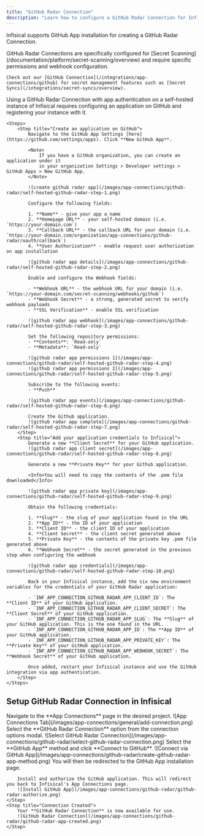 ```yaml
---
title: "GitHub Radar Connection"
description: "Learn how to configure a GitHub Radar Connection for Infisical."
---
```


Infisical supports GitHub App installation for creating a GitHub Radar Connection.

<Note>
    GitHub Radar Connections are specifically configured for [Secret Scanning](/documentation/platform/secret-scanning/overview) and require specific permissions and webhook configuration.

    Check out our [GitHub Connection](/integrations/app-connections/github) for secret management features such as [Secret Syncs](/integrations/secret-syncs/overview).
</Note>

<Accordion title="Self-Hosted Instance">
    Using a GitHub Radar Connection with app authentication on a self-hosted instance of Infisical requires configuring an application on GitHub
    and registering your instance with it.

    <Steps>
        <Step title="Create an application on GitHub">
            Navigate to the GitHub App Settings [here](https://github.com/settings/apps). Click **New GitHub App**.

            <Note>
                If you have a GitHub organization, you can create an application under it
                in your organization Settings > Developer settings > GitHub Apps > New GitHub App.
            </Note>

            ![create github radar app](/images/app-connections/github-radar/self-hosted-github-radar-step-1.png)

            Configure the following fields:

            1. **Name** - give your app a name
            2. **Homepage URL** - your self-hosted domain (i.e. `https://your-domain.com`)
            3. **Callback URL** - the callback URL for your domain (i.e. `https://your-domain.com/organization/app-connections/github-radar/oauth/callback`)
            4. **User Authorization** - enable request user authorization on app installation

            ![github radar app details](/images/app-connections/github-radar/self-hosted-github-radar-step-2.png)

            Enable and configure the Webhook fields:

            - **Webhook URL** - the webhook URL for your domain (i.e. `https://your-domain.com/secret-scanning/webhooks/github`)
            - **Webhook Secret** - a strong, generated secret to verify webhook payloads
            - **SSL Verification** - enable SSL verification

            ![github radar app webhook](/images/app-connections/github-radar/self-hosted-github-radar-step-3.png)

            Set the following repository permissions:
            - **Contents**: `Read-only`
            - **Metadata**: `Read-only`

            ![github radar app permissions 1](/images/app-connections/github-radar/self-hosted-github-radar-step-4.png)
            ![github radar app permissions 2](/images/app-connections/github-radar/self-hosted-github-radar-step-5.png)

            Subscribe to the following events:
            - **Push**

            ![github radar app events](/images/app-connections/github-radar/self-hosted-github-radar-step-6.png)

            Create the Github application.
            ![github radar app complete](/images/app-connections/github-radar/self-hosted-github-radar-step-7.png)
        </Step>
        <Step title="Add your application credentials to Infisical">
            Generate a new **Client Secret** for your GitHub application.
            ![github radar app client secret](/images/app-connections/github-radar/self-hosted-github-radar-step-8.png)

            Generate a new **Private Key** for your Github application.

            <Info>You will need to copy the contents of the .pem file downloaded</Info>

            ![github radar app private key](/images/app-connections/github-radar/self-hosted-github-radar-step-9.png)

            Obtain the following credentials:

            1. **Slug** - the slug of your application found in the URL
            2. **App ID** - the ID of your application
            3. **Client ID** - the client ID of your application
            4. **Client Secret** - the client secret generated above
            5. **Private Key** - the contents of the private key .pem file generated above
            6. **Webhook Secret** - the secret generated in the previous step when configuring the webhook

            ![github radar app credentials](/images/app-connections/github-radar/self-hosted-github-radar-step-10.png)

            Back in your Infisical instance, add the six new environment variables for the credentials of your GitHub Radar application:

            - `INF_APP_CONNECTION_GITHUB_RADAR_APP_CLIENT_ID`: The **Client ID** of your GitHub application.
            - `INF_APP_CONNECTION_GITHUB_RADAR_APP_CLIENT_SECRET`: The **Client Secret** of your GitHub application.
            - `INF_APP_CONNECTION_GITHUB_RADAR_APP_SLUG`: The **Slug** of your GitHub application. This is the one found in the URL.
            - `INF_APP_CONNECTION_GITHUB_RADAR_APP_ID`: The **App ID** of your GitHub application.
            - `INF_APP_CONNECTION_GITHUB_RADAR_APP_PRIVATE_KEY`: The **Private Key** of your GitHub application.
            - `INF_APP_CONNECTION_GITHUB_RADAR_APP_WEBHOOK_SECRET`: The **Webhook Secret** of your GitHub application.

            Once added, restart your Infisical instance and use the GitHub integration via app authentication.
        </Step>
    </Steps>
</Accordion>

## Setup GitHub Radar Connection in Infisical

<Steps>
    <Step title="Navigate to App Connections">
        Navigate to the **App Connections** page in the desired project.
        ![App Connections Tab](/images/app-connections/general/add-connection.png)
    </Step>
    <Step title="Add Connection">
        Select the **GitHub Radar Connection** option from the connection options modal.
        ![Select GitHub Radar Connection](/images/app-connections/github-radar/select-github-radar-connection.png)
    </Step>
    <Step title="Authorize Connection">
        Select the **GitHub App** method and click **Connect to GitHub**.
        ![Connect via GitHub App](/images/app-connections/github-radar/create-github-radar-app-method.png)
    </Step>
    <Step title="Install GitHub App">
        You will then be redirected to the GitHub App installation page.

        Install and authorize the GitHub application. This will redirect you back to Infisical's App Connections page.
        ![Install GitHub App](/images/app-connections/github-radar/github-radar-authorize.png)
    </Step>
    <Step title="Connection Created">
        Your **GitHub Radar Connection** is now available for use.
        ![GitHub Radar Connection](/images/app-connections/github-radar/github-radar-app-created.png)
    </Step>
</Steps>
